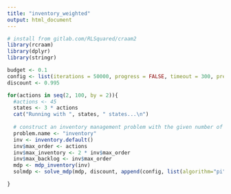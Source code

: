 ```yaml
---
title: "inventory_weighted"
output: html_document
---
```


```r
# install from gitlab.com/RLSquared/craam2
library(rcraam)
library(dplyr)
library(stringr)
```
```r

budget <- 0.1
config <- list(iterations = 50000, progress = FALSE, timeout = 300, precision = 0.1)
discount <- 0.995

for(actions in seq(2, 100, by = 2)){
  #actions <- 45
  states <- 3 * actions
  cat("Running with ", states, " states...\n")
  
  # construct an inventory management problem with the given number of actions
  problem.name <- "inventory"
  inv <- inventory.default()
  inv$max_order <- actions
  inv$max_inventory <- 2 * inv$max_order
  inv$max_backlog <- inv$max_order
  mdp <- mdp_inventory(inv)
  solmdp <- solve_mdp(mdp, discount, append(config, list(algorithm="pi")))

}

```

